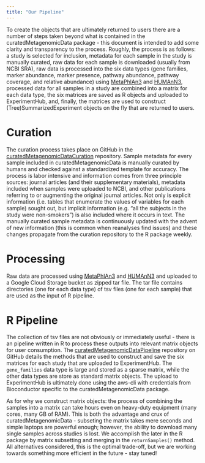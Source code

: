 ```yaml
---
title: "Our Pipeline"
---
```


To create the objects that are ultimately returned to users there are a number of steps taken beyond what is contained in the curatedMetagenomicData package - this document is intended to add some clarity and transparency to the process. Roughly, the process is as follows: a study is selected for inclusion, metadata for each sample in the study is manually curated, raw data for each sample is downloaded (usually from NCBI SRA), raw data is processed into the six data types (gene families, marker abundance, marker presence, pathway abundance, pathway coverage, and relative abundance) using [MetaPhlAn3](https://github.com/biobakery/MetaPhlAn) and [HUMAnN3](https://github.com/biobakery/humann), processed data for all samples in a study are combined into a matrix for each data type, the six matrices are saved as R objects and uploaded to ExperimentHub, and, finally, the matrices are used to construct (Tree)SummarizedExperiment objects on the fly that are returned to users.

# Curation

The curation process takes place on GitHub in the [curatedMetagenomicDataCuration](https://github.com/waldronlab/curatedMetagenomicDataCuration) repository. Sample metadata for every sample included in curatedMetagenomicData is manually curated by humans and checked against a standardized template for accuracy. The process is labor intensive and information comes from three principle sources: journal articles (and their supplementary materials), metadata included when samples were uploaded to NCBI, and other publications referring to or augmenting the original journal articles. Not only is explicit information (i.e. tables that enumerate the values of variables for each sample) sought out, but implicit information (e.g. "all the subjects in the study were non-smokers") is also included where it occurs in text. The manually curated sample metadata is continuously updated with the advent of new information (this is common when reanalyses find issues) and these changes propagate from the curation repository to the R package weekly.

# Processing

Raw data are processed using [MetaPhlAn3](https://github.com/biobakery/MetaPhlAn) and [HUMAnN3](https://github.com/biobakery/humann) and uploaded to a Google Cloud Storage bucket as zipped tar file. The tar file contains directories (one for each data type) of tsv files (one for each sample) that are used as the input of R pipeline.

# R Pipeline

The collection of tsv files are not obviously or immediately useful - there is an pipeline written in R to process these outputs into relevant matrix objects for user consumption. The [curatedMetagenomicDataPipeline](https://github.com/waldronlab/curatedMetagenomicDataPipeline) repository on GitHub details the methods that are used to construct and save the six matrices for each study that are uploaded to ExperimentHub. The `gene_families` data type is large and stored as a sparse matrix, while the other data types are store as standard matrix objects. The upload to ExperimentHub is ultimately done using the aws-cli with credentials from Bioconductor specific to the curatedMetagenomicData package.

As for why we construct matrix objects: the process of combining the samples into a matrix can take hours even on heavy-duty equipment (many cores, many GB of RAM). This is both the advantage and crux of curatedMetagenomicData - subseting the matrix takes mere seconds and simple laptops are powerful enough; however, the ability to download many single samples across studies is lost. We accomplish the later in the R package by matrix subsetting and merging in the `returnSamples()` method. All alternatives considered, this is the optimal trade-off, but we are working towards something more efficient in the future - stay tuned!
